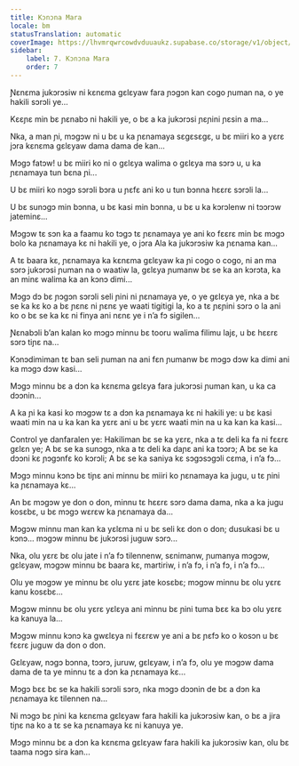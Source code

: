```yaml
---
title: Kɔnɔna Mara
locale: bm
statusTranslation: automatic
coverImage: https://lhvmrqwrcowdvduuaukz.supabase.co/storage/v1/object/public/strapi-uploads/small_cover-tratado-de-psicologia-revolucionaria.webp-5e15e1cec4e0ebebcde5d7fc7565d8fd.webp
sidebar:
    label: 7. Kɔnɔna Mara
    order: 7
---
```

Ɲɛnɛma jukɔrɔsiw ni kɛnɛma gɛlɛyaw fara ɲɔgɔn kan cogo ɲuman na, o ye hakili sɔrɔli ye...

Kɛɛɲɛ min bɛ ɲɛnabɔ ni hakili ye, o bɛ a ka jukɔrɔsi ɲɛɲini ɲɛsin a ma...

Nka, a man ɲi, mɔgɔw ni u bɛ u ka ɲɛnamaya sɛgɛsɛgɛ, u bɛ miiri ko a yɛrɛ jɔra kɛnɛma gɛlɛyaw dama dama de kan...

Mɔgɔ fatɔw! u bɛ miiri ko ni o gɛlɛya walima o gɛlɛya ma sɔrɔ u, u ka ɲɛnamaya tun bɛna ɲi...

U bɛ miiri ko nɔgɔ sɔrɔli bɔra u ɲɛfɛ ani ko u tun bɔnna hɛɛrɛ sɔrɔli la...

U bɛ sunɔgɔ min bɔnna, u bɛ kasi min bɔnna, u bɛ u ka kɔrɔlenw ni tɔɔrɔw jateminɛ...

Mɔgɔw tɛ sɔn ka a faamu ko tɔgɔ tɛ ɲɛnamaya ye ani ko fɛɛrɛ min bɛ mɔgɔ bolo ka ɲɛnamaya kɛ ni hakili ye, o jɔra Ala ka jukɔrɔsiw ka ɲɛnama kan...

A tɛ baara kɛ, ɲɛnamaya ka kɛnɛma gɛlɛyaw ka ɲi cogo o cogo, ni an ma sɔrɔ jukɔrɔsi ɲuman na o waatiw la, gɛlɛya ɲumanw bɛ se ka an kɔrɔta, ka an minɛ walima ka an kɔnɔ dimi...

Mɔgɔ dɔ bɛ ɲɔgɔn sɔrɔli seli ɲini ni ɲɛnamaya ye, o ye gɛlɛya ye, nka a bɛ se ka kɛ ko a bɛ ɲɛnɛ ni ɲɛnɛ ye waati tigitigi la, ko a tɛ ɲɛɲini sɔrɔ o la ani ko o bɛ se ka kɛ ni finya ani nɛnɛ ye i n’a fɔ sigilen...

Ɲɛnabɔli b’an kalan ko mɔgɔ minnu bɛ tooru walima filimu lajɛ, u bɛ hɛɛrɛ sɔrɔ tiɲɛ na...

Kɔnɔdimiman tɛ ban seli ɲuman na ani fɛn ɲumanw bɛ mɔgɔ dɔw ka dimi ani ka mɔgɔ dɔw kasi...

Mɔgɔ minnu bɛ a dɔn ka kɛnɛma gɛlɛya fara jukɔrɔsi ɲuman kan, u ka ca dɔɔnin...

A ka ɲi ka kasi ko mɔgɔw tɛ a dɔn ka ɲɛnamaya kɛ ni hakili ye: u bɛ kasi waati min na u ka kan ka yɛrɛ ani u bɛ yɛrɛ waati min na u ka kan ka kasi...

Control ye danfaralen ye: Hakiliman bɛ se ka yɛrɛ, nka a tɛ deli ka fa ni fɛɛrɛ gɛlɛn ye; A bɛ se ka sunɔgɔ, nka a tɛ deli ka daɲɛ ani ka tɔɔrɔ; A bɛ se ka dɔɔni kɛ ɲɔgɔnfɛ ko kɔrɔli; A bɛ se ka saniya kɛ sɔgɔsɔgɔli cɛma, i n’a fɔ...

Mɔgɔ minnu kɔnɔ bɛ tiɲɛ ani minnu bɛ miiri ko ɲɛnamaya ka jugu, u tɛ ɲini ka ɲɛnamaya kɛ...

An bɛ mɔgɔw ye don o don, minnu tɛ hɛɛrɛ sɔrɔ dama dama, nka a ka jugu kosɛbɛ, u bɛ mɔgɔ wɛrɛw ka ɲɛnamaya da...

Mɔgɔw minnu man kan ka yɛlɛma ni u bɛ seli kɛ don o don; dusukasi bɛ u kɔnɔ... mɔgɔw minnu bɛ jukɔrɔsi juguw sɔrɔ...

Nka, olu yɛrɛ bɛ olu jate i n’a fɔ tilennenw, sɛnimanw, ɲumanya mɔgɔw, gɛlɛyaw, mɔgɔw minnu bɛ baara kɛ, martiriw, i n’a fɔ, i n’a fɔ, i n’a fɔ...

Olu ye mɔgɔw ye minnu bɛ olu yɛrɛ jate kosɛbɛ; mɔgɔw minnu bɛ olu yɛrɛ kanu kosɛbɛ...

Mɔgɔw minnu bɛ olu yɛrɛ yɛlɛya ani minnu bɛ ɲini tuma bɛɛ ka bɔ olu yɛrɛ ka kanuya la...

Mɔgɔw minnu kɔnɔ ka gwɛlɛya ni fɛɛrɛw ye ani a bɛ ɲɛfɔ ko o kosɔn u bɛ fɛɛrɛ juguw da don o don.

Gɛlɛyaw, nɔgɔ bɔnna, tɔɔrɔ, juruw, gɛlɛyaw, i n’a fɔ, olu ye mɔgɔw dama dama de ta ye minnu tɛ a dɔn ka ɲɛnamaya kɛ...

Mɔgɔ bɛɛ bɛ se ka hakili sɔrɔli sɔrɔ, nka mɔgɔ dɔɔnin de bɛ a dɔn ka ɲɛnamaya kɛ tilennen na...

Ni mɔgɔ bɛ ɲini ka kɛnɛma gɛlɛyaw fara hakili ka jukɔrɔsiw kan, o bɛ a jira tiɲɛ na ko a tɛ se ka ɲɛnamaya kɛ ni kanuya ye.

Mɔgɔ minnu bɛ a dɔn ka kɛnɛma gɛlɛyaw fara hakili ka jukɔrɔsiw kan, olu bɛ taama nɔgɔ sira kan...

